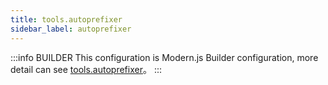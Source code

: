 ```yaml
---
title: tools.autoprefixer
sidebar_label: autoprefixer
---
```


:::info BUILDER
This configuration is Modern.js Builder configuration, more detail can see [tools.autoprefixer](https://modernjs.dev/builder/en/api/config-tools.html#tools-autoprefixer)。
:::


<Main />
